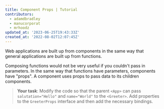 ```yaml
---
title: Component Props | Tutorial
contributors:
  - adamdbradley
  - manucorporat
  - mrhoodz
updated_at: '2023-06-25T19:43:33Z'
created_at: '2022-08-02T12:07:45Z'
---
```


Web applications are built up from components in the same way that general applications are built up from functions.

Composing functions would not be very useful if you couldn't pass in parameters. In the same way that functions have parameters, components have "props". A component uses props to pass data to its children components.

> **Your task**: Modify the code so that the parent `<App>` can pass `salutation="Hello"` and `name="World"` to the `<Greeter>`. Add properties to the `GreeterProps` interface and then add the necessary bindings.
